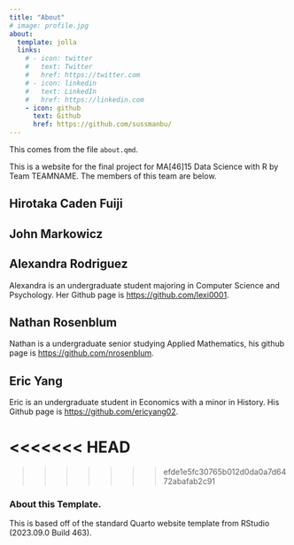 ```yaml
---
title: "About"
# image: profile.jpg
about:
  template: jolla
  links:
    # - icon: twitter
    #   text: Twitter
    #   href: https://twitter.com
    # - icon: linkedin
    #   text: LinkedIn
    #   href: https://linkedin.com
    - icon: github
      text: Github
      href: https://github.com/sussmanbu/
---
```


This comes from the file `about.qmd`.

This is a website for the final project for MA\[46\]15 Data Science with R by Team TEAMNAME. The members of this team are below.

## Hirotaka Caden Fuiji

## John Markowicz

## Alexandra Rodriguez

Alexandra is an undergraduate student majoring in Computer Science and Psychology. Her Github page is <https://github.com/lexi0001>.

## Nathan Rosenblum

Nathan is a undergraduate senior studying Applied Mathematics, his github page is <https://github.com/nrosenblum>.

## Eric Yang

Eric is an undergraduate student in Economics with a minor in History. His Github page is <https://github.com/ericyang02>.

<<<<<<< HEAD
=======

>>>>>>> efde1e5fc30765b012d0da0a7d6472abafab2c91
<!-- Please leave in the information below -->

### About this Template.

This is based off of the standard Quarto website template from RStudio (2023.09.0 Build 463).
